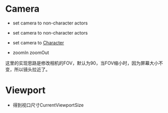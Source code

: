 





= Camera =
* set camera to non-character actors 
{{{class="brush: c++"
	// get player controller:
	#include "Kismet/GameplayStatics.h"
	APlayerController* ourPlayerController = UGameplayStatics::GetPlayerController(this, 0);

	// get playerController's view target
	AActor* viewTarget = ourPlayerController->GetViewTarget();

	// set view target to playerController
	AActor* camera;
	ourPlayerController->SetViewTarget(camera);

	// set view target to playerController with blend
	const float smoothBlendTime = 2.0f;
	ourPlayerController->SetViewTargetWithBlend(camera, smmothBlendTime);
}}}


* set camera to non-character actors
{{{class="brush: c++"
	// spring arm
	USpringArmComponent* springArm = CreateDefaultSubobject<USpringArmComponent>(TEXT("CameraAttachmentArm"));
	springArm->SetupAttachment(RootComponent);
	springArm->RelativeRotation = FRotator(-45, 0, 0);
	springArm->TargetArmLength = 400;
	springArm->bEnableCameraLag = true;
	springArm->CameraLagSpeed = 3;

	// camera
	UCameraComponent* camera = CreateDefaultSubobject<UCameraComponent>(TEXT("ActualCamera"));
	camera->SetupAttachment(springArm, USpringArmComponent::SocketName)
}}}

* set camera to [[Character]]
{{{class="brush:c++"
	class AMyCharacter : public Character {
		UPROPERTY(VisbleAnywhere)
		UCameraComponent* CameraComponent;
	}
	
	AMyCharacter::AMyCharacter() {
		CameraComponent = CreateDefaultSubObject<UCameraComponent>(TEXT("CameraComponent"));
		CameraComponent->AttachToComponent(GetCapsuleComponent());
		CameraComponent->SetRelativeLocation(FVector(0.0f, 0.0f, 50 + BaseEyeHeight));
		CameraComponent->bUsePawnControlRotation = true;
	}
}}}

* zoomIn zoomOut
这里的实现思路是修改相机的FOV，默认为90，当FOV缩小时，因为屏幕大小不变，所以镜头拉近了。
{{{class="brush:c++"
	class AMyCameraPawn : public APawn {
		float ZoomFactor;
	}
	void AMyCameraPawn::Tick(float DeltaTime) {
		if (bZoomingIn)
		{
			ZoomFactor += DeltaTime / 0.5f;
		} else {
			ZoomFactor -= DeltaTime / 0.25f;
		}
				
		ZoomFactor = FMath::Clamp<float>(ZoomFactor, 0.0f, 1.0f);
		CameraComponent->FieldOfView = FMath::Lerp<float>(90.0f, 60.0f, ZoomFactor);
	}
}}}


= Viewport =
* 得到视口尺寸CurrentViewportSize
{{{class="brush:c++"
	ULocalPlayer* const LocalPlayer = Cast<ULocalPlayer>(PlayerController->Player);
	if (LocalPlayer == NULL || LocalPlayer->ViewportClient == NULL) {
		return;
	}
	FVector2D CurrentViewportSize;
	LocalPlayer->ViewportClient->GetViewportSize(CurrentViewportSize);
}}}

